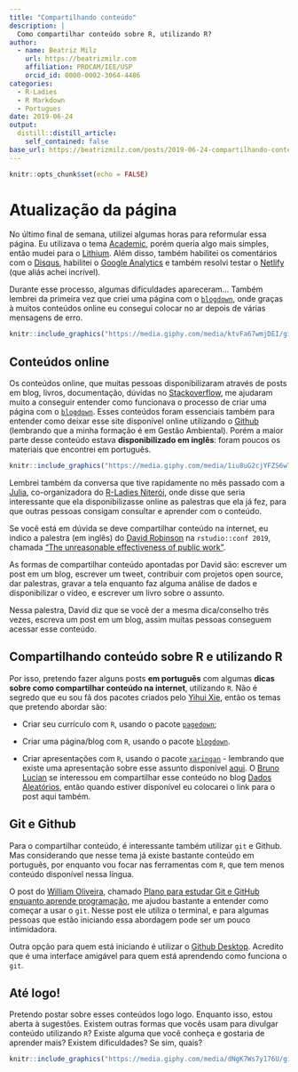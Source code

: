 ```yaml
---
title: "Compartilhando conteúdo"
description: |
  Como compartilhar conteúdo sobre R, utilizando R?
author:
  - name: Beatriz Milz
    url: https://beatrizmilz.com
    affiliation: PROCAM/IEE/USP
    orcid_id: 0000-0002-3064-4486
categories:
  - R-Ladies
  - R Markdown
  - Portugues 
date: 2019-06-24
output:
  distill::distill_article:
    self_contained: false
base_url: https://beatrizmilz.com/posts/2019-06-24-compartilhando-contedo-utilizando-r/
---
```


```r
knitr::opts_chunk$set(echo = FALSE)
```

# Atualização da página

No último final de semana, utilizei algumas horas para reformular essa página. Eu utilizava o tema [Academic](https://themes.gohugo.io/academic/), porém queria algo mais simples, então mudei para o [Lithium](https://themes.gohugo.io/hugo-lithium-theme/). Além disso, também habilitei os comentários com o [Disqus](https://disqus.com/), habilitei o [Google Analytics](https://analytics.google.com/analytics/web/) e também resolvi testar o [Netlify](https://netlify.com/) (que aliás achei incrível). 

Durante esse processo, algumas dificuldades apareceram... Também lembrei da primeira vez que criei uma página com o [`blogdown`](https://github.com/rstudio/blogdown), onde graças à muitos conteúdos online eu consegui colocar no ar depois de várias mensagens de erro. 

```r
knitr::include_graphics("https://media.giphy.com/media/ktvFa67wmjDEI/giphy.gif")
```


## Conteúdos online

Os conteúdos online, que muitas pessoas disponibilizaram através de posts em blog, livros, documentação, dúvidas no [Stackoverflow](https://pt.stackoverflow.com/), me ajudaram muito a conseguir entender como funcionava o processo de criar uma página com o [`blogdown`](https://github.com/rstudio/blogdown). Esses conteúdos foram essenciais também para entender como deixar esse site disponível online utilizando o [Github](https://github.com) (lembrando que a minha formação é em Gestão Ambiental). Porém a maior parte desse conteúdo estava **disponibilizado em inglês**: foram poucos os materiais que encontrei em português.

```r
knitr::include_graphics("https://media.giphy.com/media/1iu8uG2cjYFZS6wTxv/giphy.gif")
```


Lembrei também da conversa que tive rapidamente no mês passado com a [Julia](https://github.com/JuliaHellenFerreira), co-organizadora do [R-Ladies Niterói](https://www.meetup.com/pt-BR/rladies-niteroi/), onde disse que seria interessante que ela disponibilizasse online as palestras que ela já fez, para que outras pessoas consigam consultar e aprender com o conteúdo.


Se você está em dúvida se deve compartilhar conteúdo na internet, eu indico a palestra (em inglês) do [David Robinson](http://varianceexplained.org/about/) na `rstudio::conf 2019`, chamada ["The unreasonable effectiveness of public work"](https://resources.rstudio.com/rstudio-conf-2019/the-unreasonable-effectiveness-of-public-work). 

As formas de compartilhar conteúdo apontadas por David são: escrever um post em um blog, escrever um tweet, contribuir com projetos open source, dar palestras, gravar a tela enquanto faz alguma análise de dados e disponibilizar o vídeo, e escrever um livro sobre o assunto.

Nessa palestra, David diz que se você der a mesma dica/conselho três vezes, escreva um post em um blog, assim muitas pessoas conseguem acessar esse conteúdo. 

<!-- # ```{r echo=FALSE, fig.align='center', out.width="100%"} -->
<!-- # blogdown::shortcode('tweet', '928447584712253440') -->
<!-- # ``` -->

## Compartilhando conteúdo sobre R e utilizando R

Por isso, pretendo fazer alguns posts **em português** com algumas **dicas sobre como compartilhar conteúdo na internet**, utilizando `R`. Não é segredo que eu sou fã dos pacotes criados pelo [Yihui Xie](https://yihui.name), então os temas que pretendo abordar são: 

- Criar seu currículo com `R`, usando o pacote [`pagedown`](https://github.com/rstudio/pagedown);


- Criar uma página/blog com `R`, usando o pacote [`blogdown`](https://github.com/rstudio/blogdown).

- Criar apresentações com `R`, usando o pacote [`xaringan`](https://github.com/yihui/xaringan) - lembrando que existe uma apresentação sobre esse assunto disponível [aqui](http://beatrizmilz.com/slides/). O [Bruno Lucian](https://github.com/brunolucian) se interessou em compartilhar esse conteúdo no blog [Dados Aleatórios](https://www.dadosaleatorios.com.br/), então quando estiver disponível eu colocarei o link para o post aqui também.

## Git e Github

Para o compartilhar conteúdo, é interessante também utilizar `git` e Github. Mas considerando que nesse tema já existe bastante conteúdo em português, por enquanto vou focar nas ferramentas com `R`, que tem menos conteúdo disponível nessa língua. 

O post do [William Oliveira](https://woliveiras.com.br/), chamado [Plano para estudar Git e GitHub enquanto aprende programação](https://medium.com/trainingcenter/plano-para-estudar-git-e-github-enquanto-aprende-programa%C3%A7%C3%A3o-f5d5f986f459), me ajudou bastante a entender como começar a usar o `git`. Nesse post ele utiliza o terminal, e para algumas pessoas que estão iniciando essa abordagem pode ser um pouco intimidadora.  

Outra opção para quem está iniciando é utilizar o [Github Desktop](https://desktop.github.com/). Acredito que é uma interface amigável para quem está aprendendo como funciona o `git`.

## Até logo!

Pretendo postar sobre esses conteúdos logo logo. Enquanto isso, estou aberta à sugestões. Existem outras formas que vocês usam para divulgar conteúdo utilizando `R`? Existe alguma que você conheça e gostaria de aprender mais? Existem dificuldades? Se sim, quais?


```r
knitr::include_graphics("https://media.giphy.com/media/dNgK7Ws7y176U/giphy.gif")
```
